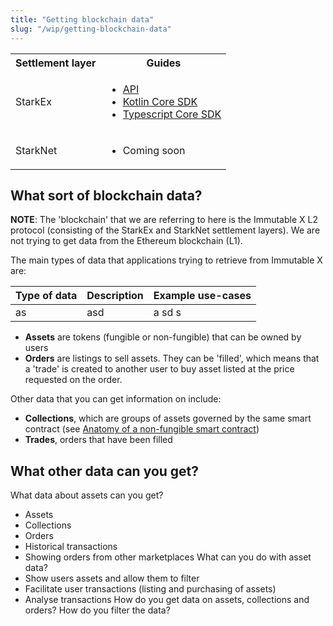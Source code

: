 ```yaml
---
title: "Getting blockchain data"
slug: "/wip/getting-blockchain-data"
---
```


<table>
  <tbody>
    <tr>
      <th>Settlement layer</th>
      <th>Guides</th>
    </tr>
    <tr>
      <td>StarkEx</td>
      <td>
        <ul>
          <li><a href='/docs/wip/getting-assets-orders/api'>API</a></li>
          <li><a href='/docs/wip/getting-assets-orders/wallet-core#kotlin-jvm'>Kotlin Core SDK</a></li>
          <li><a href='/docs/wip/getting-assets-orders/wallet-core#typescript'>Typescript Core SDK</a></li>
        </ul>
      </td>
    </tr>
    <tr>
      <td>StarkNet</td>
      <td>
        <ul>
          <li>Coming soon</li>
        </ul>
      </td>
    </tr>
  </tbody>
</table>

## What sort of blockchain data?

**NOTE**: The 'blockchain' that we are referring to here is the Immutable X L2 protocol (consisting of the StarkEx and StarkNet settlement layers). We are not trying to get data from the Ethereum blockchain (L1).

The main types of data that applications trying to retrieve from Immutable X are:

| Type of data | Description | Example use-cases |
| --- | --- | --- |
| as | asd | a sd s|


* **Assets** are tokens (fungible or non-fungible) that can be owned by users
* **Orders** are listings to sell assets. They can be 'filled', which means that a 'trade' is created to another user to buy asset listed at the price requested on the order.

Other data that you can get information on include:
* **Collections**, which are groups of assets governed by the same smart contract (see [Anatomy of a non-fungible smart contract](#))
* **Trades**, orders that have been filled

## What other data can you get?

What data about assets can you get?
- Assets
- Collections
- Orders
- Historical transactions
- Showing orders from other marketplaces
What can you do with asset data?
- Show users assets and allow them to filter
- Facilitate user transactions (listing and purchasing of assets)
- Analyse transactions
How do you get data on assets, collections and orders?
How do you filter the data?
